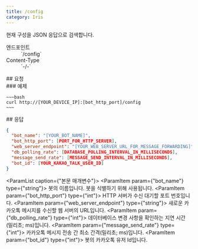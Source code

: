 ```yaml
---
title: /config
category: Iris
---
```


<Section>
  현재 구성을 JSON 응답으로 검색합니다.

  <Dl>
    <Dt>엔드포인트</Dt>
    <Dd>
      <Endpoint method={"POST"}>`/config`</Endpoint>
    </Dd>
    <Dt>Content-Type</Dt>
    <Dd>
      `-/-`
    </Dd>
  </Dl>
</Section>
<Section>
  ## 요청

  <Section>
    ### 예제

    ~~~bash
    curl http://[YOUR_DEVICE_IP]:[bot_http_port]/config
    ~~~
  </Section>
</Section>
<Section>
  ## 응답

  ~~~json
  {
    "bot_name": "[YOUR_BOT_NAME]",
    "bot_http_port": [PORT_FOR_HTTP_SERVER],
    "web_server_endpoint": "[YOUR_WEB_SERVER_URL_FOR_MESSAGE_FORWARDING]",
    "db_polling_rate": [DATABASE_POLLING_INTERVAL_IN_MILLISECONDS],
    "message_send_rate": [MESSAGE_SEND_INTERVAL_IN_MILLISECONDS],
    "bot_id": [YOUR_KAKAO_TALK_USER_ID]
  }
  ~~~

  <ParamList caption={"본문 매개변수"}>
    <ParamItem param={"bot_name"} type={"string"}>
      봇의 이름입니다. 봇을 식별하기 위해 사용됩니다.
    </ParamItem>
    <ParamItem param={"bot_http_port"} type={"int"}>
      HTTP 서버가 수신 대기할 포트 번호입니다.
    </ParamItem>
    <ParamItem param={"web_server_endpoint"} type={"string"}>
      새로운 카카오톡 메시지를 수신할 웹 서버의 URL입니다.
    </ParamItem>
    <ParamItem param={"db_polling_rate"} type={"int"}>
      데이터베이스 변경 사항을 확인하는 지연 시간(밀리초; ms)입니다.
    </ParamItem>
    <ParamItem param={"message_send_rate"} type={"int"}>
      카카오톡 메시지 전송 간 최소 간격(밀리초; ms)입니다.
    </ParamItem>
    <ParamItem param={"bot_id"} type={"int"}>
      봇의 카카오톡 유저 Id입니다.
    </ParamItem>
  </ParamList>
</Section>